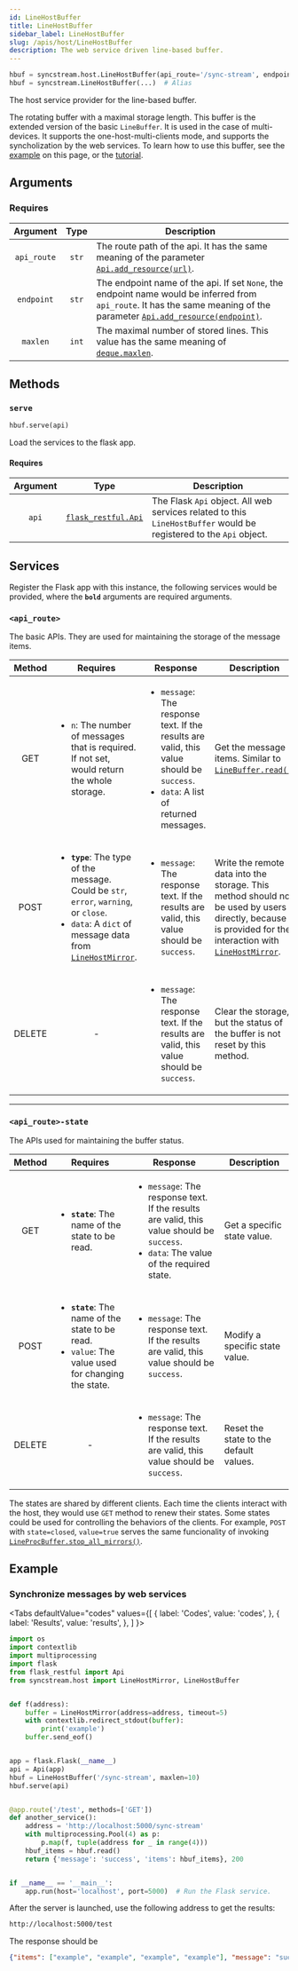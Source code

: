 ```yaml
---
id: LineHostBuffer
title: LineHostBuffer
sidebar_label: LineHostBuffer
slug: /apis/host/LineHostBuffer
description: The web service driven line-based buffer.
---
```




<APITopBar type="class" source="host.LineHostBuffer" />

```python
hbuf = syncstream.host.LineHostBuffer(api_route='/sync-stream', endpoint=None, maxlen=2)
hbuf = syncstream.LineHostBuffer(...)  # Alias
```

The host service provider for the line-based buffer.

The rotating buffer with a maximal storage length. This buffer is the extended version of the basic `LineBuffer`. It is used in the case of multi-devices. It supports the one-host-multi-clients mode, and supports the syncholization by the web services. To learn how to use this buffer, see the [example](#example) on this page, or the [tutorial](../../guides/sync-host.mdx).

## Arguments

### Requires

|  Argument   | Type  | <center>Description</center>                                                                                                                                                                                     |
| :---------: | :---: | :--------------------------------------------------------------------------------------------------------------------------------------------------------------------------------------------------------------- |
| `api_route` | `str` | The route path of the api. It has the same meaning of the parameter [`Api.add_resource(url)`<IconExternalLink/>][link-addresource].                                                                              |
| `endpoint`  | `str` | The endpoint name of the api. If set `None`, the endpoint name would be inferred from `api_route`. It has the same meaning of the parameter [`Api.add_resource(endpoint)`<IconExternalLink/>][link-addresource]. |
|  `maxlen`   | `int` | The maximal number of stored lines. This value has the same meaning of [`deque.maxlen`<IconExternalLink/>][link-deque-maxlen].                                                                                   |

## Methods

### <IconObjType type="method"/> `serve`

```python
hbuf.serve(api)
```

Load the services to the flask app.

#### Requires

| Argument |                           Type                            | <center>Description</center>                                                                                       |
| :------: | :-------------------------------------------------------: | :----------------------------------------------------------------------------------------------------------------- |
|  `api`   | [`flask_restful.Api`<IconExternalLink/>][link-restfulapi] | The Flask `Api` object. All web services related to this `LineHostBuffer` would be registered to the `Api` object. |

## Services

Register the Flask app with this instance, the following services would be provided, where the **`bold`** arguments are required arguments.

### <IconObjType type="service"/> `<api_route>`

The basic APIs. They are used for maintaining the storage of the message items.

| Method | <center>Requires</center>                                                                                                                                                                            | <center>Response</center>                                                                                                                              | <center>Description</center>                                                                                                                                                              |
| :----: | :--------------------------------------------------------------------------------------------------------------------------------------------------------------------------------------------------- | :----------------------------------------------------------------------------------------------------------------------------------------------------- | :---------------------------------------------------------------------------------------------------------------------------------------------------------------------------------------- |
|  GET   | <ul><li>`n`: The number of messages that is required. If not set, would return the whole storage.</li></ul>                                                                                          | <ul><li>`message`: The response text. If the results are valid, this value should be `success`.</li><li>`data`: A list of returned messages.</li></ul> | Get the message items. Similar to [`LineBuffer.read()`](../mproc/LineBuffer.mdx#-read).                                                                                                    |
|  POST  | <ul><li>**`type`**: The type of the message. Could be `str`, `error`, `warning`, or `close`.</li><li>`data`: A `dict` of message data from [`LineHostMirror`](../host/LineHostMirror.mdx).</li></ul> | <ul><li>`message`: The response text. If the results are valid, this value should be `success`.</li></ul>                                              | Write the remote data into the storage. This method should not be used by users directly, because it is provided for the interaction with [`LineHostMirror`](../host/LineHostMirror.mdx). |
| DELETE | <center>-</center>                                                                                                                                                                                   | <ul><li>`message`: The response text. If the results are valid, this value should be `success`.</li></ul>                                              | Clear the storage, but the status of the buffer is not reset by this method.                                                                                                              |

---

### <IconObjType type="service"/> `<api_route>-state`

The APIs used for maintaining the buffer status.

| Method | <center>Requires</center>                                                                                                | <center>Response</center>                                                                                                                                  | <center>Description</center>           |
| :----: | :----------------------------------------------------------------------------------------------------------------------- | :--------------------------------------------------------------------------------------------------------------------------------------------------------- | :------------------------------------- |
|  GET   | <ul><li>**`state`**: The name of the state to be read.</li></ul>                                                         | <ul><li>`message`: The response text. If the results are valid, this value should be `success`.</li><li>`data`: The value of the required state.</li></ul> | Get a specific state value.            |
|  POST  | <ul><li>**`state`**: The name of the state to be read.</li><li>`value`: The value used for changing the state.</li></ul> | <ul><li>`message`: The response text. If the results are valid, this value should be `success`.</li></ul>                                                  | Modify a specific state value.         |
| DELETE | <center>-</center>                                                                                                       | <ul><li>`message`: The response text. If the results are valid, this value should be `success`.</li></ul>                                                  | Reset the state to the default values. |

The states are shared by different clients. Each time the clients interact with the host, they would use `GET` method to renew their states. Some states could be used for controlling the behaviors of the clients. For example, `POST` with `state=closed`, `value=true` serves the same funcionality of invoking [`LineProcBuffer.stop_all_mirrors()`](../mproc/LineProcBuffer.mdx#-stop_all_mirrors).

## Example

### <IconObjType type="term"/> Synchronize messages by web services

<Tabs
  defaultValue="codes"
  values={[
    { label: 'Codes', value: 'codes', },
    { label: 'Results', value: 'results', },
  ]
}>

<TabItem value="codes">

```python
import os
import contextlib
import multiprocessing
import flask
from flask_restful import Api
from syncstream.host import LineHostMirror, LineHostBuffer


def f(address):
    buffer = LineHostMirror(address=address, timeout=5)
    with contextlib.redirect_stdout(buffer):
        print('example')
    buffer.send_eof()


app = flask.Flask(__name__)
api = Api(app)
hbuf = LineHostBuffer('/sync-stream', maxlen=10)
hbuf.serve(api)


@app.route('/test', methods=['GET'])
def another_service():
    address = 'http://localhost:5000/sync-stream'
    with multiprocessing.Pool(4) as p:
        p.map(f, tuple(address for _ in range(4)))
    hbuf_items = hbuf.read()
    return {'message': 'success', 'items': hbuf_items}, 200


if __name__ == '__main__':
    app.run(host='localhost', port=5000)  # Run the Flask service.
```

</TabItem>

<TabItem value="results">

After the server is launched, use the following address to get the results:

```html
http://localhost:5000/test
```

The response should be

```json
{"items": ["example", "example", "example", "example"], "message": "success"}
```

</TabItem>
</Tabs>

[link-addresource]: https://flask-restful.readthedocs.io/en/latest/api.html#flask_restful.Api.add_resource
[link-restfulapi]: https://flask-restful.readthedocs.io/en/latest/api.html?highlight=api#id1
[link-deque-maxlen]: https://docs.python.org/3/library/collections.html#collections.deque.maxlen
